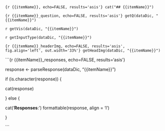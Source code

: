 ```{r {{itemName}}, echo=FALSE, results='asis'}
cat("## {{itemName}}")
```




```{r {{itemName}}_question, echo=FALSE, results='asis'}
getQ(dataDic, "{{itemName}}")
```


`r getVis(dataDic, "{{itemName}}")`


`r getInputType(dataDic, "{{itemName}}")`


```{r {{itemName}}_headerImg, echo=FALSE, results='asis', fig.align='left', out.width='33%'}
getHeadImg(dataDic, "{{itemName}}")
```


```{r {{itemName}}_responses, echo=FALSE, results='asis'}

response <- parseResponse(dataDic, "{{itemName}}")

if (is.character(response)) {
  
  cat(response)

} else {
  
  cat('**Responses**: ')
  formattable(response, align = 'l')
  
}

```


